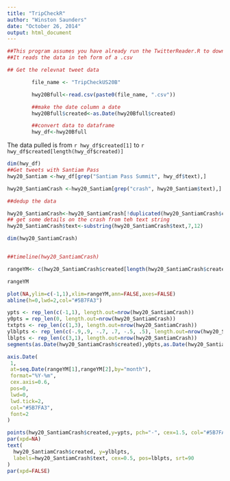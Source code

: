 ```yaml
---
title: "TripCheckR"
author: "Winston Saunders"
date: "October 26, 2014"
output: html_document
---
```


```r

##This program assumes you have already run the TwitterReader.R to download a feed timeline. 
##It reads the data in teh form of a .csv 

## Get the relevnat tweet data

        file_name <- "TripCheckUS20B"

        hwy20Bfull<-read.csv(paste0(file_name, ".csv"))

        ##make the date column a date
        hwy20Bfull$created<-as.Date(hwy20Bfull$created)

        ##convert data to dataframe
        hwy_df<-hwy20Bfull

```

The data pulled is from `r hwy_df$created[1]` to `r hwy_df$created[length(hwy_df$created)]`

```r

dim(hwy_df)
##Get tweets with Santiam Pass
hwy20_Santiam <-hwy_df[grep("Santiam Pass Summit", hwy_df$text),]

hwy20_SantiamCrash <-hwy20_Santiam[grep("crash", hwy20_Santiam$text),]

##dedup the data

hwy20_SantiamCrash<-hwy20_SantiamCrash[!duplicated(hwy20_SantiamCrash$created),]
## get some details on the crash from teh text string
hwy20_SantiamCrash$text<-substring(hwy20_SantiamCrash$text,7,12)

dim(hwy20_SantiamCrash)



```

```r


##timeline(hwy20_SantiamCrash)

rangeYM<- c(hwy20_SantiamCrash$created[length(hwy20_SantiamCrash$created)], hwy20_SantiamCrash$created[1])
```

```r
rangeYM

plot(NA,ylim=c(-1,1),xlim=rangeYM,ann=FALSE,axes=FALSE)
abline(h=0,lwd=2,col="#5B7FA3")

ypts <- rep_len(c(-1,1), length.out=nrow(hwy20_SantiamCrash))
y0pts = rep_len(0, length.out=nrow(hwy20_SantiamCrash))
txtpts <- rep_len(c(1,3), length.out=nrow(hwy20_SantiamCrash))
ylblpts <- rep_len(c(-.9,.9, -.7, .7, -.5, .5), length.out=nrow(hwy20_SantiamCrash))
lblpts <- rep_len(c(3,1), length.out=nrow(hwy20_SantiamCrash))
segments(as.Date(hwy20_SantiamCrash$created),y0pts,as.Date(hwy20_SantiamCrash$created),1,col="gray80")

axis.Date(
 1,
 at=seq.Date(rangeYM[1],rangeYM[2],by="month"),
 format="%Y-%m",
 cex.axis=0.6,
 pos=0,
 lwd=0,
 lwd.tick=2,
 col="#5B7FA3",
 font=2
)

points(hwy20_SantiamCrash$created,y=ypts, pch="-", cex=1.5, col="#5B7FA3")
par(xpd=NA)
text(
  hwy20_SantiamCrash$created, y=ylblpts,
  labels=hwy20_SantiamCrash$text, cex=0.5, pos=lblpts, srt=90
)
par(xpd=FALSE)


```
